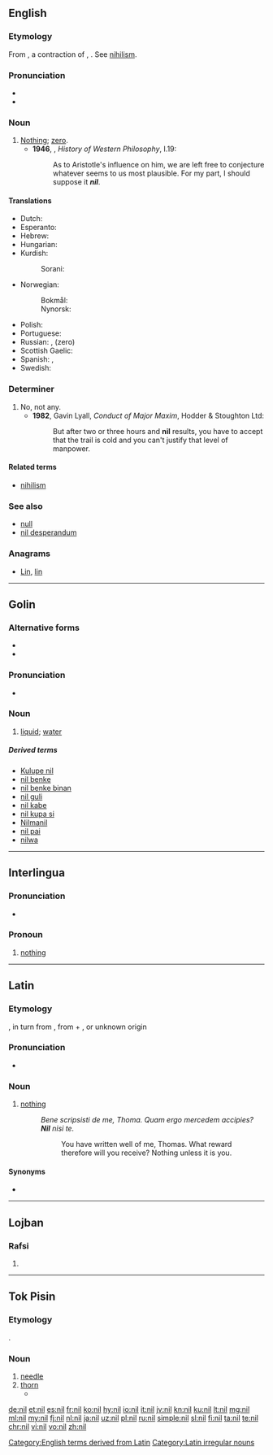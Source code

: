 {{also|Nil|níl|Níl|Nîl|-nil-|ni-l|NIL}}
==English==

===Etymology===
From {{etyl|la|en}} {{m|la|nil}}, a contraction of {{m|la|nihil}}, {{m|la|nihilum||nothing}}. See [[nihilism]].

===Pronunciation===
* {{IPA|/nɪl/|lang=en}}
* {{rhymes|ɪl|lang=en}}

===Noun===
{{en-noun|-|nils}}

# [[nothing|Nothing]]; [[zero]].
#* '''1946''', {{w|Bertrand Russell}}, ''History of Western Philosophy'', I.19:
#*: As to Aristotle's influence on him, we are left free to conjecture whatever seems to us most plausible. For my part, I should suppose it '''''nil'''''.

====Translations====
{{trans-top|nothing}}
* Dutch: {{t+|nl|nul}}
* Esperanto: {{t+|eo|nenio}}
* Hebrew: {{t+|he|כלום|tr=kloom|sc=Hebr}}
* Hungarian: {{t+|hu|null}}
* Kurdish:
*: Sorani: {{t+|ku|هیچ|sc=ku-Arab}}
{{trans-mid}}
* Norwegian: 
*: Bokmål: {{t+|nb|null}}
*: Nynorsk: {{t|nn|null}}
* Polish: {{t+|pl|zero}}
* Portuguese: {{t+|pt|nada|m}}
* Russian: {{t+|ru|ничто́|n}}, {{t+|ru|ноль|m}} (zero)
* Scottish Gaelic: {{t|gd|neoni|m|f}}
* Spanish: {{t+|es|nada}}, {{t+|es|cero}}
* Swedish: {{t+|sv|noll}}
{{trans-bottom}}

===Determiner===
{{en-det}}

# No, not any.
#* '''1982''', Gavin Lyall, ''Conduct of Major Maxim'', Hodder & Stoughton Ltd:
#*: But after two or three hours and '''nil''' results, you have to accept that the trail is cold and you can't justify that level of manpower.

====Related terms====
* [[nihilism]]

===See also===
* [[null]]
* [[nil desperandum]]

===Anagrams===
* [[Lin#English|Lin]], [[lin#English|lin]]

[[Category:English terms derived from Latin]]

----

==Golin==

===Alternative forms===
* {{m|gvf|nl}}
* {{m|gvf|nĺ}}

===Pronunciation===
* {{IPA|[nɨ̆ĺ]|[nĺ]|[˩˧nɨ̆l]|lang=gvf}}

===Noun===
{{head|gvf|noun}}

# [[liquid]]; [[water]]
#: {{ux|gvf|Na '''nil''' ne dugudige.|translation=I swallowed water.}}

=====Derived terms=====
* [[Kulupe nil]]
* [[nil benke]]
* [[nil benke binan]]
* [[nil guli]]
* [[nil kabe]]
* [[nil kupa si]]
* [[Nilmanil]]
* [[nil pai]]
* [[nilwa]]

----

==Interlingua==

===Pronunciation===
* {{IPA|/nil/|lang=ia}}

===Pronoun===
{{head|ia|pronoun|indefinite}}

# [[nothing]]

----

==Latin==

===Etymology===
{{clipping|nihil|lang=la}}, in turn from {{m|la|nihilum}}, from {{m|la|ne-||not}} + {{m|la|hilum||a hilum; a trifle, a bagatelle}}, or unknown origin

===Pronunciation===
* {{a|Classical}} {{IPA|/niːl/|lang=la}}

===Noun===
{{head|la|noun|head=nīl|[[indeclinable]]}}

# {{label|la|chiefly|poetic}} [[nothing]]
#: ''Bene scripsisti de me, Thoma. Quam ergo mercedem accipies? '''Nil''' nisi te.''
#:: You have written well of me, Thomas. What reward therefore will you receive? Nothing unless it is you.

====Synonyms====
* {{l|la|nihil}}

[[Category:Latin irregular nouns]]

----

==Lojban==

===Rafsi===
{{jbo-rafsi}}

# {{jbo-rafsi of|ni}}

----

==Tok Pisin==

===Etymology===
{{etyl|en|tpi}} {{m|en|needle}}.

===Noun===
{{head|tpi|noun}}

# [[needle]]
# [[thorn]]
#* {{tpi-cite-bible|Gen|3|18|Ol rop i gat '''nil''' na ol gras nogut bai i kamap na karamapim gaden bilong yu.}}

{{LDL|tpi}}

[[de:nil]]
[[et:nil]]
[[es:nil]]
[[fr:nil]]
[[ko:nil]]
[[hy:nil]]
[[io:nil]]
[[it:nil]]
[[jv:nil]]
[[kn:nil]]
[[ku:nil]]
[[lt:nil]]
[[mg:nil]]
[[ml:nil]]
[[my:nil]]
[[fj:nil]]
[[nl:nil]]
[[ja:nil]]
[[uz:nil]]
[[pl:nil]]
[[ru:nil]]
[[simple:nil]]
[[sl:nil]]
[[fi:nil]]
[[ta:nil]]
[[te:nil]]
[[chr:nil]]
[[vi:nil]]
[[vo:nil]]
[[zh:nil]]